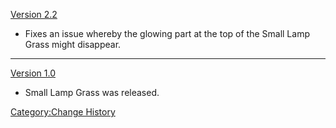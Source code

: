 [[Version 2.2]]
* Fixes an issue whereby the glowing part at the top of the Small Lamp Grass might disappear.
----
[[Version 1.0]]
* Small Lamp Grass was released.
<noinclude>[[Category:Change History]]</noinclude>
